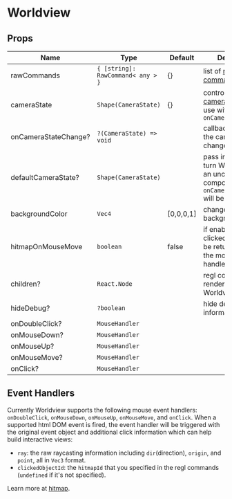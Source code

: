 # Worldview

## Props

| Name                 | Type                              | Default   | Description                                                                                             |
| -------------------- | --------------------------------- | --------- | ------------------------------------------------------------------------------------------------------- |
| rawCommands          | `{ [string]: RawCommand< any > }` | {}        | list of [regl commands](http://regl.party/api#commands)                                                 |
| cameraState          | `Shape(CameraState)`              | {}        | control the [cameraState](/api/camera), must use with `onCameraStateChange`                             |
| onCameraStateChange? | `?(CameraState) => void`          |           | callback whenever the camera state changes                                                              |
| defaultCameraState?  | `Shape(CameraState)`              |           | pass in this prop to turn Worldview to an uncontrolled component. `onCameraStateChange` will be ignored |
| backgroundColor      | `Vec4`                            | [0,0,0,1] | change the scene background color                                                                       |
| hitmapOnMouseMove    | `boolean`                         | false     | if enabled, the clicked objectId will be returned from the mouse event handler                          |
| children?            | `React.Node`                      |           | regl components to render inside the Worldview                                                          |
| hideDebug?           | `?boolean`                        |           | hide debug information                                                                                  |
| onDoubleClick?       | `MouseHandler`                    |           |                                                                                                         |
| onMouseDown?         | `MouseHandler`                    |           |                                                                                                         |
| onMouseUp?           | `MouseHandler`                    |           |                                                                                                         |
| onMouseMove?         | `MouseHandler`                    |           |                                                                                                         |
| onClick?             | `MouseHandler`                    |           |                                                                                                         |

## Event Handlers

Currently Worldview supports the following mouse event handlers: `onDoubleClick`, `onMouseDown`, `onMouseUp`, `onMouseMove`, and `onClick`. When a supported html DOM event is fired, the event handler will be triggered with the original event object and additional click information which can help build interactive views:

- `ray`: the raw raycasting information including `dir`(direction), `origin`, and `point`, all in `Vec3` format.
- `clickedObjectId`: the `hitmapId` that you specified in the regl commands (`undefined` if it's not specified).

Learn more at [hitmap](/api/hitmap).
